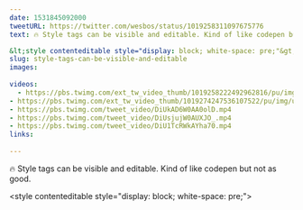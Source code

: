 ```yaml
---
date: 1531845092000
tweetURL: https://twitter.com/wesbos/status/1019258311097675776
text: 🔥 Style tags can be visible and editable. Kind of like codepen but not as good.

&lt;style contenteditable style="display: block; white-space: pre;"&gt; 
slug: style-tags-can-be-visible-and-editable
images:
  
videos:
  - https://pbs.twimg.com/ext_tw_video_thumb/1019258222492962816/pu/img/1P--3ARYrx1L4Ucs.mp4
- https://pbs.twimg.com/ext_tw_video_thumb/1019274247536107522/pu/img/uX5DKu8Zp5AG2G1a.mp4
- https://pbs.twimg.com/tweet_video/DiUkAD6W0AA0olD.mp4
- https://pbs.twimg.com/tweet_video/DiUsjujW0AUXJO_.mp4
- https://pbs.twimg.com/tweet_video/DiU1TcRWkAYha70.mp4
links:
  
---
```

🔥 Style tags can be visible and editable. Kind of like codepen but not as good.

&lt;style contenteditable style="display: block; white-space: pre;"&gt;
